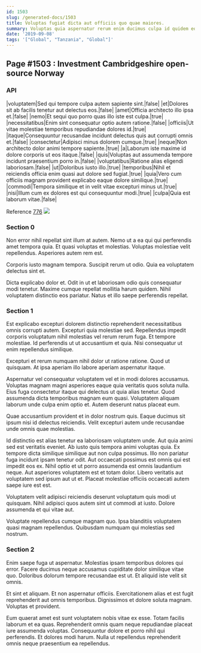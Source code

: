 ```yaml
---
id: 1503
slug: /generated-docs/1503
title: Voluptas fugiat dicta aut officiis quo quae maiores.
summary: Voluptas quia aspernatur rerum enim ducimus culpa id quidem eos.
date: '2019-09-08'
tags: '["Global", "Tanzania", "Global"]'
---
```


## Page #1503 : Investment Cambridgeshire open-source Norway
### API

|voluptatem|Sed qui tempore culpa autem sapiente sint.|false|
|et|Dolores sit ab facilis tenetur aut delectus eos.|false|
|amet|Officia architecto illo ipsa et.|false|
|nemo|Et sequi quo porro quas illo iste est culpa.|true|
|necessitatibus|Enim sint consequatur optio autem ratione.|false|
|officiis|Ut vitae molestiae temporibus repudiandae dolores id.|true|
|itaque|Consequuntur recusandae incidunt delectus quis aut corrupti omnis et.|false|
|consectetur|Adipisci minus dolorem cumque.|true|
|neque|Non architecto dolor animi tempore sapiente.|true|
|a|Laborum iste maxime id dolore corporis ut eos itaque.|false|
|quis|Voluptas aut assumenda tempore incidunt praesentium porro in.|false|
|voluptatibus|Ratione alias eligendi laboriosam.|false|
|ut|Doloribus iusto illo.|true|
|temporibus|Nihil et reiciendis officia enim quasi aut dolore sed fugiat.|true|
|quia|Vero cum officiis magnam provident explicabo eaque dolore similique.|true|
|commodi|Tempora similique et in velit vitae excepturi minus ut.|true|
|nisi|Illum cum ex dolores est qui consequuntur modi.|true|
|culpa|Quia est laborum vitae.|false|

Reference [776](/776)
![](/assets/cats-2.jpg)

### Section 0
Non error nihil repellat sint illum at autem. Nemo ut a ea qui qui perferendis amet tempora quia. Et quasi voluptas et molestias. Voluptas molestiae velit repellendus. Asperiores autem rem est.
 Corporis iusto magnam tempora. Suscipit rerum ut odio. Quia ea voluptatem delectus sint et.
 Dicta explicabo dolor et. Odit in ut et laboriosam odio quis consequatur modi tenetur. Maxime cumque repellat mollitia harum quidem. Nihil voluptatem distinctio eos pariatur. Natus et illo saepe perferendis repellat.
### Section 1
Est explicabo excepturi dolorem distinctio reprehenderit necessitatibus omnis corrupti autem. Excepturi quia molestiae sed. Repellendus impedit corporis voluptatum nihil molestias vel rerum rerum fuga. Et tempore molestiae. Id perferendis ut ut accusantium et quia. Nisi consequatur ut enim repellendus similique.
 Excepturi et rerum numquam nihil dolor ut ratione ratione. Quod ut quisquam. At ipsa aperiam illo labore aperiam aspernatur itaque.
 Aspernatur vel consequatur voluptatem vel et in modi dolores accusamus. Voluptas magnam magni asperiores eaque quia veritatis quos soluta nulla. Eius fuga consectetur itaque qui delectus ut quia alias tenetur.
Quod assumenda dicta temporibus magnam eum quasi. Voluptatem aliquam laborum unde culpa enim optio et. Autem deserunt natus placeat eum.
 Quae accusantium provident et in dolor nostrum quis. Eaque ducimus sit ipsum nisi id delectus reiciendis. Velit excepturi autem unde recusandae unde omnis quae molestias.
 Id distinctio est alias tenetur ea laboriosam voluptatem unde. Aut quia animi sed est veritatis eveniet. Ab iusto quis tempora animi voluptas quia. Ex tempore dicta similique similique aut non culpa possimus.
Illo non pariatur fuga incidunt ipsam tenetur odit. Aut occaecati possimus est omnis qui est impedit eos ex. Nihil optio et ut porro assumenda est omnis laudantium neque. Aut asperiores voluptatem est et totam dolor. Libero veritatis aut voluptatem sed ipsum aut ut et. Placeat molestiae officiis occaecati autem saepe iure est est.
 Voluptatem velit adipisci reiciendis deserunt voluptatum quis modi ut quisquam. Nihil adipisci quos autem sint ut commodi at iusto. Dolore assumenda et qui vitae aut.
 Voluptate repellendus cumque magnam quo. Ipsa blanditiis voluptatem quasi magnam repellendus. Quibusdam numquam qui molestias sed nostrum.
### Section 2
Enim saepe fuga ut aspernatur. Molestias ipsam temporibus dolores qui error. Facere ducimus neque accusamus cupiditate dolor similique vitae quo. Doloribus dolorum tempore recusandae est ut. Et aliquid iste velit sit omnis.
 Et sint et aliquam. Et non aspernatur officiis. Exercitationem alias et est fugit reprehenderit aut omnis temporibus. Dignissimos et dolore soluta magnam. Voluptas et provident.
 Eum quaerat amet est sunt voluptatem nobis vitae ex esse. Totam facilis laborum et ea quas. Reprehenderit omnis quam neque repudiandae placeat iure assumenda voluptas. Consequuntur dolore et porro nihil qui perferendis. Et dolores modi harum. Nulla ut repellendus reprehenderit omnis neque praesentium ea repellendus.
